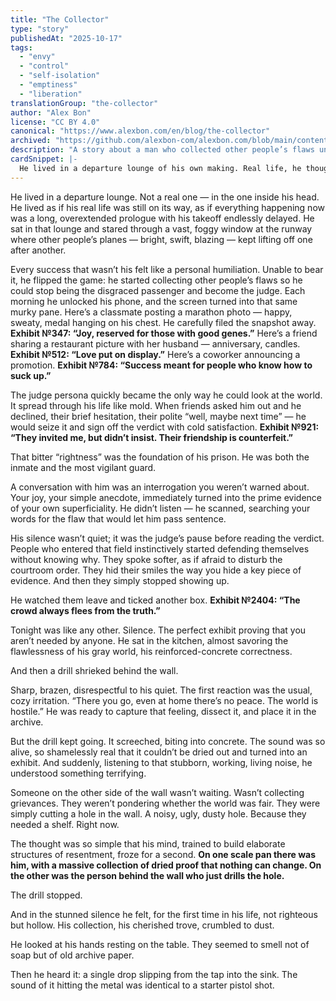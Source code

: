 ```yaml
---
title: "The Collector"
type: "story"
publishedAt: "2025-10-17"
tags:
  - "envy"
  - "control"
  - "self-isolation"
  - "emptiness"
  - "liberation"
translationGroup: "the-collector"
author: "Alex Bon"
license: "CC BY 4.0"
canonical: "https://www.alexbon.com/en/blog/the-collector"
archived: "https://github.com/alexbon-com/alexbon.com/blob/main/content/en/stories/the-collector.mdx"
description: "A story about a man who collected other people’s flaws until a living drill shattered the museum of his bitter rightness."
cardSnippet: |-
  He lived in a departure lounge of his own making. Real life, he thought, hadn’t started yet — it was only a stretched-out prologue where his takeoff kept getting delayed. Through a vast, foggy pane he watched other people’s planes — bright, swift, blazing — lift into the sky one after another. 
---
```


He lived in a departure lounge. Not a real one — in the one inside his head. He lived as if his real life was still on its way, as if everything happening now was a long, overextended prologue with his takeoff endlessly delayed. He sat in that lounge and stared through a vast, foggy window at the runway where other people’s planes — bright, swift, blazing — kept lifting off one after another.

Every success that wasn’t his felt like a personal humiliation. Unable to bear it, he flipped the game: he started collecting other people’s flaws so he could stop being the disgraced passenger and become the judge. Each morning he unlocked his phone, and the screen turned into that same murky pane. Here’s a classmate posting a marathon photo — happy, sweaty, medal hanging on his chest. He carefully filed the snapshot away. **Exhibit №347: “Joy, reserved for those with good genes.”** Here’s a friend sharing a restaurant picture with her husband — anniversary, candles. **Exhibit №512: “Love put on display.”** Here’s a coworker announcing a promotion. **Exhibit №784: “Success meant for people who know how to suck up.”**

The judge persona quickly became the only way he could look at the world. It spread through his life like mold. When friends asked him out and he declined, their brief hesitation, their polite “well, maybe next time” — he would seize it and sign off the verdict with cold satisfaction. **Exhibit №921: “They invited me, but didn’t insist. Their friendship is counterfeit.”**

That bitter “rightness” was the foundation of his prison. He was both the inmate and the most vigilant guard.

A conversation with him was an interrogation you weren’t warned about. Your joy, your simple anecdote, immediately turned into the prime evidence of your own superficiality. He didn’t listen — he scanned, searching your words for the flaw that would let him pass sentence.

His silence wasn’t quiet; it was the judge’s pause before reading the verdict. People who entered that field instinctively started defending themselves without knowing why. They spoke softer, as if afraid to disturb the courtroom order. They hid their smiles the way you hide a key piece of evidence. And then they simply stopped showing up.

He watched them leave and ticked another box. **Exhibit №2404: “The crowd always flees from the truth.”**

Tonight was like any other. Silence. The perfect exhibit proving that you aren’t needed by anyone. He sat in the kitchen, almost savoring the flawlessness of his gray world, his reinforced-concrete correctness.

And then a drill shrieked behind the wall.

Sharp, brazen, disrespectful to his quiet. The first reaction was the usual, cozy irritation. “There you go, even at home there’s no peace. The world is hostile.” He was ready to capture that feeling, dissect it, and place it in the archive.

But the drill kept going. It screeched, biting into concrete. The sound was so alive, so shamelessly real that it couldn’t be dried out and turned into an exhibit. And suddenly, listening to that stubborn, working, living noise, he understood something terrifying.

Someone on the other side of the wall wasn’t waiting. Wasn’t collecting grievances. They weren’t pondering whether the world was fair. They were simply cutting a hole in the wall. A noisy, ugly, dusty hole. Because they needed a shelf. Right now.

The thought was so simple that his mind, trained to build elaborate structures of resentment, froze for a second. **On one scale pan there was him, with a massive collection of dried proof that nothing can change. On the other was the person behind the wall who just drills the hole.**

The drill stopped.

And in the stunned silence he felt, for the first time in his life, not righteous but hollow. His collection, his cherished trove, crumbled to dust.

He looked at his hands resting on the table. They seemed to smell not of soap but of old archive paper.

Then he heard it: a single drop slipping from the tap into the sink. The sound of it hitting the metal was identical to a starter pistol shot.
